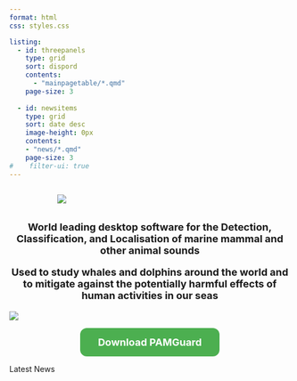 ```yaml
---
format: html
css: styles.css

listing: 
  - id: threepanels
    type: grid
    sort: dispord
    contents: 
      - "mainpagetable/*.qmd"
    page-size: 3
    
  - id: newsitems
    type: grid
    sort: date desc
    image-height: 0px
    contents: 
    - "news/*.qmd"
    page-size: 3
#    filter-ui: true
---
```



:::::::: columns
::: {.column width="10%"}
:::
::: {.column width="80%"}
![](./images/PAMGuard_icon_fullname.png)
:::
::::::::

::: {style="text-align: center;"}
<p style="font-weight: bold; font-size: 18px;">
World leading desktop software for the Detection, Classification, and Localisation of marine mammal and other animal sounds
</p>
:::

::: {#threepanels}
:::

::: {style="text-align: center;"}
<p style="font-weight: bold; font-size: 18px;">
Used to study whales and dolphins around the world and to mitigate against the potentially harmful effects of human activities in our seas
</p>
:::

![](./images/1334226697SpermWhaleTails.png)

::: {style="text-align: center;"}
<a href="downloadsurvey.html" class="btn btn-primary btn-sm" role="button" data-toggle="tooltip" title="Go straight to downloads page" style="background-color: #4CAF50; /* Green */
        border: none;
        color: white;
        padding: 15px 32px;
        text-align: center;
        text-decoration: none;
        display: inline-block;
        font-size: 18px;
        font-weight: bold;
        border-radius: 12px;">Download PAMGuard</a>
:::

Latest News

::: {#newsitems}
:::
